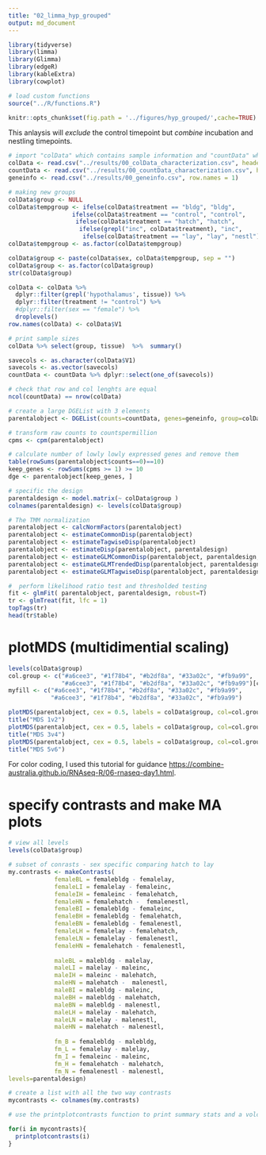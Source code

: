 ```yaml
---
title: "02_limma_hyp_grouped"
output: md_document
---
```



```r
library(tidyverse)
library(limma)
library(Glimma)
library(edgeR)
library(kableExtra)
library(cowplot)

# load custom functions  
source("../R/functions.R")  

knitr::opts_chunk$set(fig.path = '../figures/hyp_grouped/',cache=TRUE)
```


This anlaysis will _exclude_ the control timepoint but _combine_ incubation and nestling timepoints.


```r
# import "colData" which contains sample information and "countData" which contains read counts
colData <- read.csv("../results/00_colData_characterization.csv", header = T, row.names = 1)
countData <- read.csv("../results/00_countData_characterization.csv", header = T, row.names = 1)
geneinfo <- read.csv("../results/00_geneinfo.csv", row.names = 1)
```

```r
# making new groups
colData$group <- NULL
colData$tempgroup <- ifelse(colData$treatment == "bldg", "bldg",
                  ifelse(colData$treatment == "control", "control",
                   ifelse(colData$treatment == "hatch", "hatch",
                    ifelse(grepl("inc", colData$treatment), "inc",
                     ifelse(colData$treatment == "lay", "lay", "nestl")))))
colData$tempgroup <- as.factor(colData$tempgroup)

colData$group <- paste(colData$sex, colData$tempgroup, sep = "")
colData$group <- as.factor(colData$group)
str(colData$group)
```

```r
colData <- colData %>%
  dplyr::filter(grepl('hypothalamus', tissue)) %>%
  dplyr::filter(treatment != "control") %>%
  #dplyr::filter(sex == "female") %>%
  droplevels()
row.names(colData) <- colData$V1

# print sample sizes
colData %>% select(group, tissue)  %>%  summary()

savecols <- as.character(colData$V1) 
savecols <- as.vector(savecols) 
countData <- countData %>% dplyr::select(one_of(savecols)) 

# check that row and col lenghts are equal
ncol(countData) == nrow(colData)
```



```r
# create a large DGEList with 3 elements
parentalobject <- DGEList(counts=countData, genes=geneinfo, group=colData$group)

# transform raw counts to countspermillion
cpms <- cpm(parentalobject)

# calculate number of lowly lowly expressed genes and remove them
table(rowSums(parentalobject$counts==0)==10)
keep_genes <- rowSums(cpms >= 1) >= 10
dge <- parentalobject[keep_genes, ]

# specific the design
parentaldesign <- model.matrix(~ colData$group )
colnames(parentaldesign) <- levels(colData$group)

# The TMM normalization
parentalobject <- calcNormFactors(parentalobject)
parentalobject <- estimateCommonDisp(parentalobject)
parentalobject <- estimateTagwiseDisp(parentalobject)
parentalobject <- estimateDisp(parentalobject, parentaldesign)
parentalobject <- estimateGLMCommonDisp(parentalobject, parentaldesign, verbose=TRUE)
parentalobject <- estimateGLMTrendedDisp(parentalobject, parentaldesign)
parentalobject <- estimateGLMTagwiseDisp(parentalobject, parentaldesign)

#  perform likelihood ratio test and thresholded testing
fit <- glmFit( parentalobject, parentaldesign, robust=T)
tr <- glmTreat(fit, lfc = 1)
topTags(tr)
head(tr$table)
```


# plotMDS (multidimential scaling)

```r
levels(colData$group)
col.group <- c("#a6cee3", "#1f78b4", "#b2df8a", "#33a02c", "#fb9a99",
               "#a6cee3", "#1f78b4", "#b2df8a", "#33a02c", "#fb9a99")[colData$group]
myfill <- c("#a6cee3", "#1f78b4", "#b2df8a", "#33a02c", "#fb9a99",
            "#a6cee3", "#1f78b4", "#b2df8a", "#33a02c", "#fb9a99")

plotMDS(parentalobject, cex = 0.5, labels = colData$group, col=col.group)
title("MDS 1v2")
plotMDS(parentalobject, cex = 0.5, labels = colData$group, col=col.group, dim=c(3,4))
title("MDS 3v4")
plotMDS(parentalobject, cex = 0.5, labels = colData$group, col=col.group, dim=c(5,6))
title("MDS 5v6")
```

For color coding, I used this tutorial for guidance <https://combine-australia.github.io/RNAseq-R/06-rnaseq-day1.html>.


# specify contrasts and make MA plots

```r
# view all levels
levels(colData$group)

# subset of conrasts - sex specific comparing hatch to lay
my.contrasts <- makeContrasts(
	         femaleBL = femalebldg - femalelay,
	         femaleLI = femalelay - femaleinc,
	         femaleIH = femaleinc - femalehatch,
	         femaleHN = femalehatch -  femalenestl,
	         femaleBI = femalebldg - femaleinc,
	         femaleBH = femalebldg - femalehatch,
	         femaleBN = femalebldg - femalenestl,
	         femaleLH = femalelay - femalehatch,
	         femaleLN = femalelay - femalenestl,
	         femaleHN = femalehatch - femalenestl,
	         
	         maleBL = malebldg - malelay,
	         maleLI = malelay - maleinc,
	         maleIH = maleinc - malehatch,
	         maleHN = malehatch -  malenestl,
	         maleBI = malebldg - maleinc,
	         maleBH = malebldg - malehatch,
	         maleBN = malebldg - malenestl,
	         maleLH = malelay - malehatch,
	         maleLN = malelay - malenestl,
	         maleHN = malehatch - malenestl,
	         
	         fm_B = femalebldg - malebldg,
	         fm_L = femalelay - malelay,
	         fm_I = femaleinc - maleinc,
	         fm_H = femalehatch - malehatch,
	         fm_N = femalenestl - malenestl,
levels=parentaldesign)

# create a list with all the two way contrasts
mycontrasts <- colnames(my.contrasts)

# use the printplotcontrasts function to print summary stats and a volcano plot

for(i in mycontrasts){
  printplotcontrasts(i)
}
```


